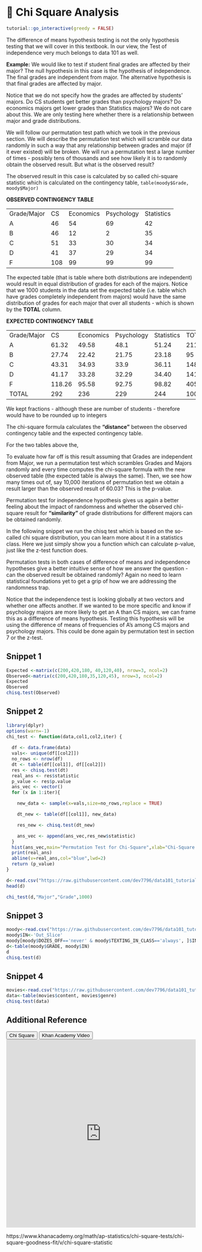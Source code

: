 # 🔖 Chi Square Analysis {#chitest}

<script src="files/js/dcl.js"></script>
<link rel="stylesheet" href="https://maxcdn.bootstrapcdn.com/bootstrap/3.4.1/css/bootstrap.min.css">
<script src="https://maxcdn.bootstrapcdn.com/bootstrap/3.4.1/js/bootstrap.min.js"></script>

```r
tutorial::go_interactive(greedy = FALSE)

```

The difference of means hypothesis testing is not the only hypothesis testing that we will cover in this textbook.  In our view, the Test of independence very much belongs to data 101 as well.

**Example:** We would like to test if student final grades are affected by their major?  The null hypothesis in this case is the hypothesis of independence. The final grades are independent from major. The alternative hypothesis is that final grades are affected by major. 

Notice that we do not specify how the grades are affected by students' majors.  Do CS students get better grades than psychology  majors? Do economics majors get lower grades than Statistics majors?  We do not care about this. We are only testing here whether there is a relationship between major and grade distributions.

We will follow our permutation test path which we took in the previous section. We will describe the permutation test which will scramble our data randomly in such a way that any relationship between grades and major  (if it ever existed) will be broken. We will run a permutation test a large number of times - possibly tens of thousands and see how likely it is to randomly obtain the observed result. But what is the observed result?

The observed result in this case is calculated by so called chi-square statistic which is calculated on the contingency table, ```table(moody$Grade, moody$Major)```

**OBSERVED CONTINGENCY TABLE**
<table>
<tr>
<td>Grade/Major</td>
<td>CS</td>
<td>Economics</td>
<td>Psychology</td>
<td>Statistics</td>
</tr>

<tr>
<td>A</td>
<td>46</td>
<td>54</td>
<td>69</td>
<td>42</td>
</tr>

<tr>
<td>B</td>
<td>46</td>
<td>12</td>
<td>2</td>
<td>35</td>
</tr>

<tr>
<td>C</td>
<td>51</td>
<td>33</td>
<td>30</td>
<td>34</td>
</tr>

<tr>
<td>D</td>
<td>41</td>
<td>37</td>
<td>29</td>
<td>34</td>
</tr>

<tr>
<td>F</td>
<td>108</td>
<td>99</td>
<td>99</td>
<td>99</td>
</tr>

</table>


The expected table (that is table where both distributions are independent) would result in equal distribution of grades for each of the majors.  Notice that we 1000 students in the data set the expected table (i.e. table which have grades completely independent from majors) would  have the same distribution of grades for each major that over all students - which is shown by the **TOTAL** column.

**EXPECTED CONTINGENCY TABLE**
<table>
<tr>
<td>Grade/Major</td>
<td>CS</td>
<td>Economics</td>
<td>Psychology</td>
<td>Statistics</td>
<td>TOTAL</td>
</tr>

<tr>
<td>A</td>
<td>61.32</td>
<td>49.58</td>
<td>48.1</td>
<td>51.24</td>
<td>211</td>
</tr>

<tr>
<td>B</td>
<td>27.74</td>
<td>22.42</td>
<td>21.75</td>
<td>23.18</td>
<td>95</td>
</tr>

<tr>
<td>C</td>
<td>43.31</td>
<td>34.93</td>
<td>33.9</td>
<td>36.11</td>
<td>148</td>
</tr>

<tr>
<td>D</td>
<td>41.17</td>
<td>33.28</td>
<td>32.29</td>
<td>34.40</td>
<td>141</td>
</tr>

<tr>
<td>F</td>
<td>118.26</td>
<td>95.58</td>
<td>92.75</td>
<td>98.82</td>
<td>405</td>
</tr>

<tr>
<td>TOTAL</td>
<td>292</td>
<td>236</td>
<td>229</td>
<td>244</td>
<td>1000</td>
</tr>
</table>

We kept fractions - although these are number of students - therefore would have to be rounded up to integers 

The chi-square formula calculates the **“distance”** between the observed contingency table and the expected contingency table.

\begin{equation}

\sum \frac{(O_i - E_j)^2}{E_i}\\
\text{O = observed values} \\ 
\text{E = expected values} \\ 
\text{i = the number of rows in the table} \\ 
\text{j = the number of columns in the table} \\
\end{equation}

For the two tables above the,

\begin{equation}

\sum \frac{(O_i - E_j)^2}{E_i}  = 60.03\\

\end{equation}

To evaluate how far off is this result assuming that Grades are independent from Major, we run a permutation test which scrambles Grades and Majors randomly and every time computes the chi-square formula with the new observed table (the expected table is always the same).  Then, we see how many times out of, say 10,000 iterations of permutation test we obtain a result larger than the observed result of 60.03? This is the p-value. 

Permutation test for independence hypothesis gives us again a better feeling about the impact of randomness and whether the observed chi-square result for **“similarity”** of grade distributions for different majors can be obtained randomly. 

In the following snippet we run the chisq test which is based on the so-called chi square distribution, you can learn more about it in a statistics class.  Here we just simply show you a function which can calculate p-value, just like the z-test function does. 

Permutation tests in both cases of difference of means and independence hypotheses give a better intuitive sense of how we answer the question - can the observed result be obtained randomly?  Again no need to learn statistical foundations yet to get a grip of how we are addressing the randomness trap. 

Notice that the independence test is looking globally at two vectors and whether one affects another. If we wanted to be more specific and know if psychology majors are more likely to get an A than CS majors, we can frame this as a difference of means hypothesis. Testing this hypothesis will be using the difference of means of frequencies of A’s among CS majors and psychology majors.  This could be done again by permutation test in section 7 or the z-test. 


## Snippet 1

```r
Expected <-matrix(c(200,420,180, 40,120,40), nrow=3, ncol=2)
Observed<-matrix(c(200,420,180,35,120,45), nrow=3, ncol=2)
Expected
Observed
chisq.test(Observed)
```

## Snippet 2

```r
library(dplyr)
options(warn=-1)
chi_test <- function(data,col1,col2,iter) {
  
  df <- data.frame(data)
  vals<- unique(df[[col2]])
  no_rows <- nrow(df)
  dt <- table(df[[col1]], df[[col2]])
  res <- chisq.test(dt)
  real_ans <- res$statistic
  p_value <- res$p.value
  ans_vec <- vector()
  for (x in 1:iter){

    new_data <- sample(x=vals,size=no_rows,replace = TRUE)

    dt_new <- table(df[[col1]], new_data)

    res_new <- chisq.test(dt_new)

    ans_vec <- append(ans_vec,res_new$statistic)
  }
  hist(ans_vec,main="Permutation Test for Chi-Square",xlab="Chi-Square Values",breaks = 100)
  print(real_ans)
  abline(v=real_ans,col="blue",lwd=2)
  return (p_value)
}

```


```r

d<-read.csv("https://raw.githubusercontent.com/dev7796/data101_tutorial/main/files/dataset/MoodyMarch2022b.csv")
head(d)

chi_test(d,"Major","Grade",1000)

```

## Snippet 3

```r
moody<-read.csv("https://raw.githubusercontent.com/dev7796/data101_tutorial/main/files/dataset/moody2022_new.csv")
moody$IN<-'Out_Slice'
moody[moody$DOZES_OFF=='never' & moody$TEXTING_IN_CLASS=='always', ]$IN<-'In_Slice'
d<-table(moody$GRADE, moody$IN)
d
chisq.test(d)
```

## Snippet 4


```r
movies<-read.csv("https://raw.githubusercontent.com/dev7796/data101_tutorial/main/files/dataset/Movies2022F-4.csv")
data<-table(movies$content, movies$genre)
chisq.test(data)
```

## Additional Reference

<button class="btn btn-primary" data-toggle="collapse" data-target="#CS12">Chi Square</button> 

<button class="btn btn-primary" data-toggle="collapse" data-target="#KH13">Khan Academy Video</button>

<div id="CS12" class="collapse">
<embed src="https://docs.google.com/presentation/d/1h-h2S5lW6ReFwdeJKNflPpE0iCjoS08T0mpgSLiFv88/edit?usp=sharing" width="100%" height="500px"></embed>
</div>

<div id="KH13" class="collapse">https://www.khanacademy.org/math/ap-statistics/chi-square-tests/chi-square-goodness-fit/v/chi-square-statistic
</div>
